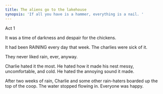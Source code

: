 ```yaml
---
title: The aliens go to the lakehouse
synopsis: 'If all you have is a hammer, everything is a nail. '
---
```


Act 1

It was a time of darkness and despair for the chickens. 

It had been RAINING every day that week. The charlies were sick of it. 

They never liked rain, ever, anyway. 

Charlie hated it the most. He hated how it made his nest messy, uncomfortable, and cold. He hated the annoying sound it made. 

After two weeks of rain, Charlie and some other rain-haters boarded up the top of the coop. The water stopped flowing in. Everyone was happy. 
